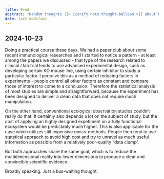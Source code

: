 ```yaml
---
title: Feed
abstract: "Random thoughts {{< iconify noto:thought-balloon >}} about biology"
date: last-modified
---
```


## 2024-10-23

Doing a practical course these days. We had a paper club about some recent immunological researches and I started to notice a pattern - at least among the papers we discussed - that type of the research related to clinical / lab trial tends to use advanced experimental design, such as developing certain KO mouse line, using certain inhibitor to study a particular factor. I perceive this as a method of reducing factors in experiments - people control all other factors as constant and compare those of interest to come to a conclusion. Therefore the statistical analysis of most studies are simple and straightforward, because the experiment has been designed to deliver a clean data that does not require much manipulaiton. 

On the other hand, conventional ecological observation studies couldn't really do that. It certainly also depends a lot on the subject of study, but the cost of applying an highly designed expetiment on a fully functional ecosystem would be predictably much higher. This is also applicable for the case which utilizes still expensive omics-methods. People then tend to use statstical appraoch to avoid high cost and try to unravel as much useful information as possible from a relatively poor-quality "data clump". 

But both approaches share the same goal, which is to reduce the multidimensional reality into lower dimensions to produce a clear and convincible scientific evidence. 

Broadly speaking. Just a bus-waiting thought. 